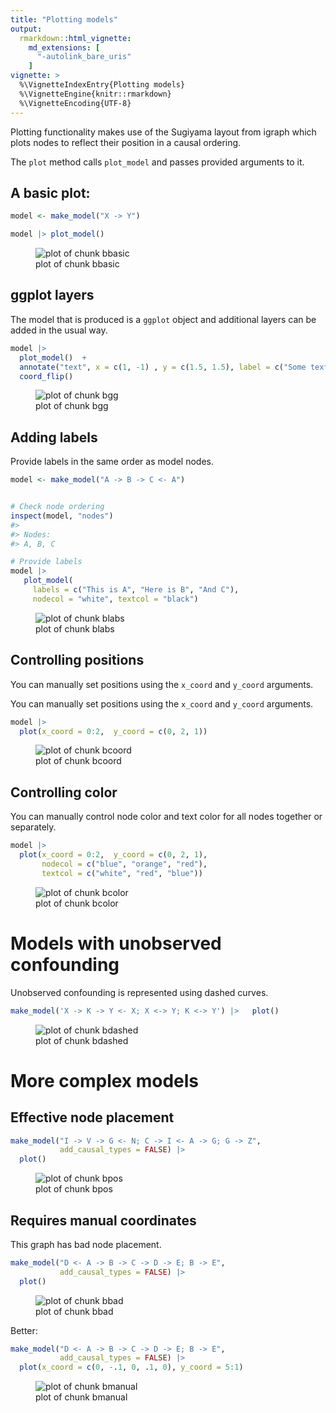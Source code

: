 ```yaml
---
title: "Plotting models"
output:
  rmarkdown::html_vignette:
    md_extensions: [
      "-autolink_bare_uris"
    ]
vignette: >
  %\VignetteIndexEntry{Plotting models}
  %\VignetteEngine{knitr::rmarkdown}
  %\VignetteEncoding{UTF-8}
---
```







Plotting functionality makes use of the Sugiyama layout from igraph which plots nodes to reflect their position in a causal ordering.

The `plot` method calls `plot_model` and passes provided arguments to it.

## A basic plot:


``` r
model <- make_model("X -> Y")

model |> plot_model()
```

![plot of chunk bbasic](bbasic-1.png)

## ggplot layers

The model that is produced is a `ggplot` object and additional layers can be added in the usual way.


``` r
model |>
  plot_model()  +
  annotate("text", x = c(1, -1) , y = c(1.5, 1.5), label = c("Some text", "Some more text")) +
  coord_flip()
```

![plot of chunk bgg](bgg-1.png)


## Adding labels

Provide labels in the same order as model nodes.


``` r
model <- make_model("A -> B -> C <- A")


# Check node ordering
inspect(model, "nodes")
#> 
#> Nodes: 
#> A, B, C

# Provide labels
model |>
   plot_model(
     labels = c("This is A", "Here is B", "And C"),
     nodecol = "white", textcol = "black")
```

![plot of chunk blabs](blabs-1.png)

## Controlling  positions

You can manually set positions using the `x_coord` and `y_coord` arguments.

You can manually set positions using the `x_coord` and `y_coord` arguments.


``` r
model |>
  plot(x_coord = 0:2,  y_coord = c(0, 2, 1))
```

![plot of chunk bcoord](bcoord-1.png)


## Controlling  color

You can manually control node color and text color for all nodes together or separately.


``` r
model |>
  plot(x_coord = 0:2,  y_coord = c(0, 2, 1),
       nodecol = c("blue", "orange", "red"),
       textcol = c("white", "red", "blue"))
```

![plot of chunk bcolor](bcolor-1.png)

# Models with unobserved confounding

Unobserved confounding is represented using dashed curves.



``` r
make_model('X -> K -> Y <- X; X <-> Y; K <-> Y') |>   plot()
```

![plot of chunk bdashed](bdashed-1.png)

# More complex models

## Effective node placement


``` r
make_model("I -> V -> G <- N; C -> I <- A -> G; G -> Z",
           add_causal_types = FALSE) |>
  plot()
```

![plot of chunk bpos](bpos-1.png)


## Requires manual coordinates

This graph has bad node placement.


``` r
make_model("D <- A -> B -> C -> D -> E; B -> E",
           add_causal_types = FALSE) |>
  plot()
```

![plot of chunk bbad](bbad-1.png)

Better:


``` r
make_model("D <- A -> B -> C -> D -> E; B -> E",
           add_causal_types = FALSE) |>
  plot(x_coord = c(0, -.1, 0, .1, 0), y_coord = 5:1)
```

![plot of chunk bmanual](bmanual-1.png)



